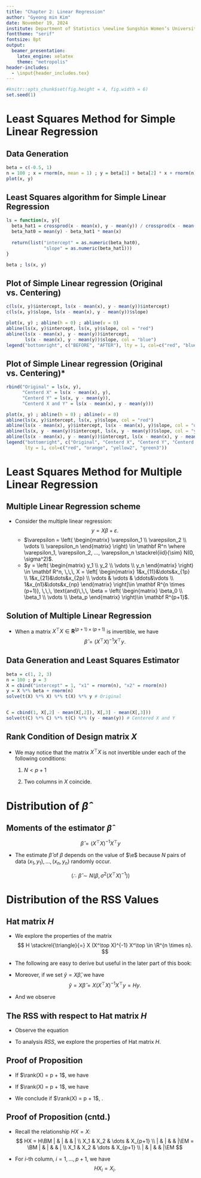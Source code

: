 ```yaml
---
title: "Chapter 2: Linear Regression"
author: "Gyeong min Kim"
date: November 19, 2024
institute: Department of Statistics \newline Sungshin Women’s University
fonttheme: "serif"
fontsize: 8pt
output:
  beamer_presentation:
    latex_engine: xelatex 
    theme: "metropolis"
header-includes:
  - \input{header_includes.tex}
---
```


```r
#knitr::opts_chunk$set(fig.height = 4, fig.width = 6)
set.seed(1)
```


# Least Squares Method for Simple Linear Regression
## Data Generation
```r
beta = c(-0.5, 1)
n = 100 ; x = rnorm(n, mean = 1) ; y = beta[1] + beta[2] * x + rnorm(n)
plot(x, y)
```


## Least Squares algorithm for Simple Linear Regression
```r
ls = function(x, y){
  beta_hat1 = crossprod(x - mean(x), y - mean(y)) / crossprod(x - mean(x))
  beta_hat0 = mean(y) - beta_hat1 * mean(x)
  
  return(list("intercept" = as.numeric(beta_hat0),
              "slope" = as.numeric(beta_hat1)))
}

beta ; ls(x, y)
```

## Plot of Simple Linear regression (Original vs. Centering)
```r
c(ls(x, y)$intercept, ls(x - mean(x), y - mean(y))$intercept)
c(ls(x, y)$slope, ls(x - mean(x), y - mean(y))$slope)
```
```r
plot(x, y) ; abline(h = 0) ; abline(v = 0)
abline(ls(x, y)$intercept, ls(x, y)$slope, col = "red")
abline(ls(x - mean(x), y - mean(y))$intercept, 
       ls(x - mean(x), y - mean(y))$slope, col = "blue")
legend("bottomright", c("BEFORE", "AFTER"), lty = 1, col=c("red", "blue"))
```

## Plot of Simple Linear regression (Original vs. Centering)*
```r
rbind("Original" = ls(x, y), 
      "Centerd X" = ls(x - mean(x), y),
      "Centerd Y" = ls(x, y - mean(y)),
      "Centerd X and Y" = ls(x - mean(x), y - mean(y)))
```


```r
plot(x, y) ; abline(h = 0) ; abline(v = 0)
abline(ls(x, y)$intercept, ls(x, y)$slope, col = "red")
abline(ls(x - mean(x), y)$intercept, ls(x - mean(x), y)$slope, col = "orange")
abline(ls(x, y - mean(y))$intercept, ls(x, y - mean(y))$slope, col = "yellow2")
abline(ls(x - mean(x), y - mean(y))$intercept, ls(x - mean(x), y - mean(y))$slope, col = "green3")
legend("bottomright", c("Original", "Centerd X", "Centerd Y", "Centerd X and Y"),
       lty = 1, col=c("red", "orange", "yellow2", "green3"))
```

# Least Squares Method for Multiple Linear Regression

## Multiple Linear Regression scheme

- Consider the multiple linear regression:
$$
y = X \beta + \varepsilon.
$$
  - $\varepsilon = \left( \begin{matrix} \varepsilon_1 \\ \varepsilon_2 \\ \vdots \\ \varepsilon_n \end{matrix} \right) \in \mathbf R^n \where \varepsilon_1, \varepsilon_2, ..., \varepsilon_n \stackrel{iid}{\sim} N(0, \sigma^2)$.
  \vt
  - $y = \left( \begin{matrix} y_1 \\ y_2 \\ \vdots \\ y_n \end{matrix} \right) \in \mathbf R^n, \,\,\, X = \left[ \begin{matrix} 1&x_{11}&\dots&x_{1p} \\ 1&x_{21}&\dots&x_{2p} \\ \vdots & \vdots & \ddots&\vdots \\ 1&x_{n1}&\dots&x_{np} \end{matrix} \right]\in \mathbf R^{n \times (p+1)}, \,\,\, \text{and}\,\,\, \beta = \left( \begin{matrix} \beta_0 \\ \beta_1 \\ \vdots \\ \beta_p \end{matrix} \right)\in \mathbf R^{p+1}$.
  

## Solution of Multiple Linear Regression

- When a matrix $X^\top X \in \mathbf R^{(p + 1) \times (p + 1)}$ is invertible, we have
$$
\hat \beta = \left( X^\top X \right)^{-1} X^\top y.
$$



## Data Generation and Least Squares Estimator
```r
beta = c(1, 2, 3)
n = 100 ; p = 3
X = cbind("intercept" = 1, "x1" = rnorm(n), "x2" = rnorm(n))
y = X %*% beta + rnorm(n)
solve(t(X) %*% X) %*% t(X) %*% y # Original


C = cbind(1, X[,2] - mean(X[,2]), X[,3] - mean(X[,3]))
solve(t(C) %*% C) %*% t(C) %*% (y - mean(y)) # Centered X and Y
```



## Rank Condition of Design matrix $X$


- We may notice that the matrix $X^\top X$ is not invertible under each of the following conditions:
  
  1. $N < p + 1$
  
  2. Two columns in $X$ coincide.
  


# Distribution of $\hat \beta$

## Moments of the estimator $\hat \beta$
$$
\hat \beta = \left( X^\top X \right)^{-1} X^\top y
$$



- The estimate $\hat \beta$ of $\beta$ depends on the value of $\e$ because $N$ pairs of data $(x_1, y_1),..., (x_n, y_n )$ randomly occur. 


\begin{align*}
\E \left( \hat \beta\right) &= \left( X^\top X \right)^{-1} X^\top \E \left(y\right) 
                             = \left( X^\top X \right)^{-1} X^\top X \beta = \beta \\
\var \left( \hat \beta\right)
&= \left( X^\top X \right)^{-1} X^\top \var(\e) X \left( X^\top X \right)^{-1}                              = \sigma^2 \left( X^\top X \right)^{-1}
\end{align*}

$$
\left( \therefore \,\, \hat \beta \sim N(\beta, \sigma^2 \left( X^\top X \right)^{-1} )\right)
$$



# Distribution of the RSS Values

## Hat matrix $H$


- We explore the properties of the matrix
$$
H \stackrel{\triangle}{=} X (X^\top X)^{-1} X^\top \in \R^{n \times n}.
$$

-  The following are easy to derive but useful in the later part of this book:
\begin{align*}
\blue{H^2} &=  X (X^\top X)^{-1} X^\top X (X^\top X)^{-1} X^\top = X (X^\top X)^{-1} X^\top = \blue{H} \\
\blue{(I - H)^2} &= I -2H + H^2 = I - 2H + H = \blue{I - H} \\
\blue{HX} &= X (X^\top X)^{-1} X^\top X = \blue{X}.
\end{align*}


- Moreover, if we set $\hat y = X \hat \beta$, we have 
$$
\hat y = X \hat \beta = X (X^\top X)^{-1} X^\top y = Hy.
$$

- And we observe
\begin{align*}
y - \hat y &= (I - H)y = (I - H)(X \beta + \e) \\
           &= X\beta + \e - HX\beta -H\e = X\beta + \e - X\beta -H\e\\
           &= (I - H) \e.
\end{align*}



## The RSS with respect to Hat matrix $H$

- Observe the equation
\begin{align*}
RSS = \|y - \hat y  \|^2 = \e^\top (I - H)^\top (I - H) \e = \e^\top (I - H)^2 \e = \e^\top (I - H) \e. 
\end{align*}


- To analysis $RSS$, we explore the properties of Hat matrix $H$.


\begin{proposition} \label{I-H diagonalization}
If $\rank(X) = p + 1$, we obtain the diagonalization
$$
P (I - H) P^\top = \diag( \underbrace{1, ..., 1}_{N-p-1}, \underbrace{0, ..., 0}_{p + 1} ),
$$
where $P$ is orthonormal matrix whose columns consist of eigenvectors of matrix $I - H.$ 
\end{proposition}




## Proof of Proposition \ref{I-H diagonalization}

- If $\rank(X) = p + 1$, we have
\begin{align*}
\rank(H) &= \rank\left(X(X^\top X)^{-1} \cdot X^\top  \right) \\
         &\leq \min \left\{ \rank(X(X^\top X)^{-1}), \rank(X) \right\} \\
         &\leq \rank(X) = p + 1
\end{align*}


- If $\rank(X) = p + 1$, we have
\begin{align*}
\rank(H) &\geq \min \left\{ \rank(H), \rank(X) \right\} \\
         &\geq \rank(HX) = \rank(X) = p + 1
\end{align*}


- We conclude if $\rank(X) = p + 1$, \blue{$\rank(H) = p + 1$}.




## Proof of Proposition \ref{I-H diagonalization} (cntd.)

- Recall the relationship $HX = X$:
$$
HX = H\BM | & | &   & | \\
          X_1 & X_2 & \dots & X_{p+1} \\
          | & | &   & |\EM
   = \BM | & | &   & | \\
          X_1 & X_2 & \dots & X_{p+1} \\
          | & | &   & |\EM 
$$

- For $i$-th column, $i=1, ..., p+1$, we have
$$
HX_i = X_i.
$$


























